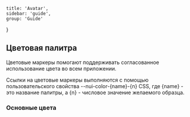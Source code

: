 

	title: 'Avatar',
	sidebar: 'guide',
	group: 'Guide'
}


## Цветовая палитра

Цветовые маркеры помогают поддерживать согласованное использование цвета во всем приложении.

Ссылки на цветовые маркеры выполняются с помощью пользовательского
свойства --nui-color-{name}-{n} CSS, где {name} - это название палитры, а {n} - числовое значение желаемого образца.

### Основные цвета

<ColorsMain type='rr'/>
<Colors type='rr'/>


